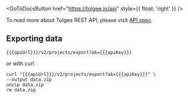 
<GoToDocsButton href="https://tolgee.io/api" style={{ float: 'right' }} />

To read more about Tolgee REST API, please visit [API spec](https://tolgee.io/api).

## Exporting data

```
{{{apiUrl}}}/v2/projects/export?ak={{{apiKey}}}
```

or with curl

```shell-session
curl "{{{apiUrl}}}/v2/projects/export?ak={{{apiKey}}}" \
--output data.zip
unzip data.zip
rm data.zip
```
